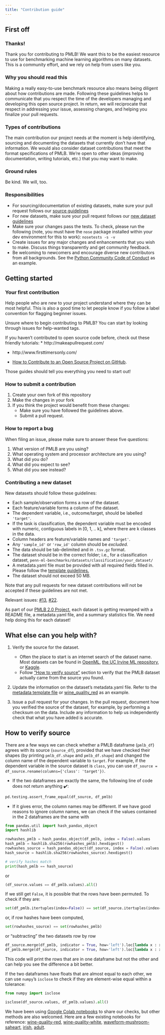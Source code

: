 ```yaml
---
title: "Contribution guide"
---
```



## First off
### Thanks!

Thank you for contributing to PMLB!
We want this to be the easiest resource to use for benchmarking machine learning algorithms on many datasets.
This is a community effort, and we rely on help from users like you.


### Why you should read this

Making a really easy-to-use benchmark resource also means being diligent about how contributions are made.
Following these guidelines helps to communicate that you respect the time of the developers managing and developing this open source project.
In return, we will reciprocate that respect in addressing your issue, assessing changes, and helping you finalize your pull requests.

### Types of contributions

The main contribution our project needs at the moment is help identifying, sourcing and documenting the datasets that currently don't have that information.
We would also consider dataset contributions that meet the format specifications of PMLB.
We're open to other ideas (improving documentation, writing tutorials, etc.) that you may want to make.  

### Ground rules
Be kind.
We will, too.

### Responsibilities
 * For sourcing/documentation of existing datasets, make sure your pull request follows our [source guidelines](#contributing-source-information)
 * For new datasets, make sure your pull request follows our [new dataset guidelines](#contributing-a-new-dataset)
 * Make sure your changes pass the tests. To check, please run the following (note, you must have the `nose` package installed within your dev environment for this to work):
    ```
    nosetests -s -v
    ```
 * Create issues for any major changes and enhancements that you wish to make. Discuss things transparently and get community feedback.
 * Be welcoming to newcomers and encourage diverse new contributors from all backgrounds. See the [Python Community Code of Conduct](https://www.python.org/psf/codeofconduct/) as an example.

## Getting started
### Your first contribution
Help people who are new to your project understand where they can be most helpful.
This is also a good time to let people know if you follow a label convention for flagging beginner issues.

Unsure where to begin contributing to PMLB? You can start by looking through issues for help-wanted tags.

If you haven't contributed to open source code before, check out these friendly tutorials:
 * http://makeapullrequest.com/
 
 * http://www.firsttimersonly.com/
 
 * [How to Contribute to an Open Source Project on GitHub](https://egghead.io/series/how-to-contribute-to-an-open-source-project-on-github).

Those guides should tell you everything you need to start out!

### How to submit a contribution

1. Create your own fork of this repository
2. Make the changes in your fork
3. If you think the project would benefit from these changes:
    * Make sure you have followed the guidelines above.
    * Submit a pull request.

### How to report a bug

When filing an issue, please make sure to answer these five questions:

1. What version of PMLB are you using?
2. What operating system and processor architecture are you using?
3. What did you do?
4. What did you expect to see?
5. What did you see instead?

### Contributing a new dataset

New datasets should follow these guidelines:

 - Each sample/observation forms a row of the dataset.
 - Each feature/variable forms a column of the dataset.
 - The dependent variable, i.e., outcome/target, should be labelled `'target'`.
 - If the task is classification, the dependent variable must be encoded with numeric, contiguous labels in [0, 1, .. k], where there are k classes in the data.
 - Column headers are feature/variable names and `'target'`.
 - Any `'sample_id'` or `'row_id'` column should be *excluded*.
 - The data should be tab-delimited and in `.tsv.gz` format.
 - The dataset should be in the correct folder; i.e., for a classification dataset, `penn-ml-benchmarks/datasets/classification/your_dataset/`
 - A metadata.yaml file must be provided with all required fields filled in. Please follow the [template guidelines.](metadata_template.yaml)
 - The dataset should not exceed 50 MB.  

Note that any pull requests for new dataset contributions will not be accepted if these guidelines are not met.




Relevant issues: [#13](https://github.com/EpistasisLab/penn-ml-benchmarks/issues/13), [#22](https://github.com/EpistasisLab/penn-ml-benchmarks/issues/22).

As part of our [PMLB 2.0 Project](https://github.com/EpistasisLab/penn-ml-benchmarks/projects/1), each dataset is getting revamped with a README file, a metadata.yaml file, and a summary statistics file.
We need help doing this for each dataset!

## What else can you help with?

1. Verify the source for the dataset.
    - Often the place to start is an internet search of the dataset name.
    Most datasets can be found in [OpenML](https://www.openml.org/), [the UC Irvine ML repository](http://archive.ics.uci.edu/ml/index.php), or [Kaggle](https://kaggle.com).
    - Follow <a href="../how-to-verify-source">"How to verify source"</a> section to verify that the PMLB dataset actually came from the source you found.

2. Update the information on the dataset's metadata.yaml file.
Refer to the [metadata template file](https://github.com/EpistasisLab/penn-ml-benchmarks/blob/gh_pages/metadata_template.yaml) or [wine_quality_red](https://github.com/EpistasisLab/penn-ml-benchmarks/blob/gh_pages/datasets/wine_quality_red/metadata.yaml) as an example.

3. Issue a pull request for your changes. In the pull request, document how you verified the source of the dataset, for example, by performing a checksum on the data. Include any information to help us independently check that what you have added is accurate.


## How to verify source

There are a few ways we can check whether a PMLB dataframe (`pmlb_df`) agrees with its source (`source_df`), provided that we have checked their shapes (by printing `pmlb_df.shape` and `pmlb_df.shape`) and changed the column name of the dependent variable to `target`. For example, if the dependent variable in the source dataset is `class`, you can use `df_source = df_source.rename(columns={'class': 'target'})`.

- If the two dataframes are exactly the same, the following line of code does not return anything ✔️:

``` python
pd.testing.assert_frame_equal(df_source, df_pmlb)
```

- If it gives error, the column names may be different. If we have good reasons to ignore column names, we can check if the values contained in the 2 dataframes are the same with

``` python
from pandas.util import hash_pandas_object
import hashlib

rowhashes_pmlb = hash_pandas_object(df_pmlb, index = False).values
hash_pmlb = hashlib.sha256(rowhashes_pmlb).hexdigest()
rowhashes_source = hash_pandas_object(df_source, index = False).values
hash_source = hashlib.sha256(rowhashes_source).hexdigest()

# verify hashes match
print(hash_pmlb == hash_source)
```

or

``` python
(df_source.values == df_pmlb.values).all()
```
If we still get `False`, it is possible that the rows have been permuted. To check if they are:

``` python
set(df_pmlb.itertuples(index=False)) == set(df_source.itertuples(index=False))
```

or, if row hashes have been computed,

```python
set(rowhashes_source) == set(rowhashes_pmlb)
```

or "subtracting" the two datasets row by row

``` python
df_source.merge(df_pmlb, indicator = True, how='left').loc[lambda x : x['_merge']!='both']
df_pmlb.merge(df_source, indicator = True, how='left').loc[lambda x : x['_merge']!='both']
```

This code will print the rows that are in one dataframe but not the other and can help you see the difference a bit better.

If the two dataframes have floats that are almost equal to each other, we can use `numpy`'s `isclose` to check if they are element-wise equal within a tolerance:

``` python
from numpy import isclose

isclose(df_source.values, df_pmlb.values).all()
```

We have been using [Google Colab notebooks](https://colab.research.google.com/) to share our checks, but other methods are also welcomed.
Here are a few existing notebooks for reference:
[wine-quality-red](https://colab.research.google.com/drive/1N48BWz6IdeyIDUM3ROhd1wUPjhhL-Vz4#scrollTo=yxujo7a_gjMV),
[wine-quality-white](https://colab.research.google.com/drive/1z_aFLydv2xMjDWwYIGGbW5N8_XFraysT),
[waveform-mushroom-saheart](https://colab.research.google.com/drive/1DyB2oqenINVmJzFLkwjPKYv0iAb5Mz02#scrollTo=5QZDL8Yffx62),
[irish](https://colab.research.google.com/drive/1gB7r_CN8LrWG3nOqCS3AXJ7enj_Ssavk?usp=sharing#scrollTo=ioB2C8bb_WGa),
[adult](https://colab.research.google.com/drive/1s2J0v2Ubzj0-CxzgQnxdmAAVoK33a1AY#scrollTo=-gBzhYeQMi3t).
